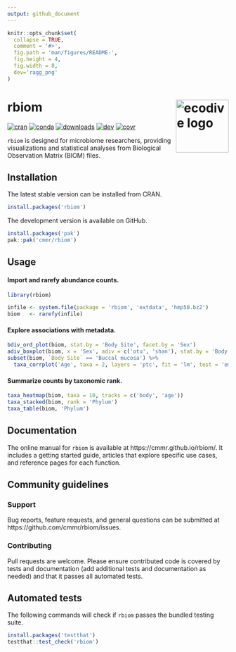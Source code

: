 ```yaml
---
output: github_document
---
```


<!-- Run `devtools::build_readme()` after editing.  -->

```r
knitr::opts_chunk$set(
  collapse = TRUE,
  comment = '#>',
  fig.path = 'man/figures/README-',
  fig.height = 4,
  fig.width = 8,
  dev='ragg_png'
)
```

# rbiom <img src="man/figures/logo.png" align="right" width="120" alt="ecodive logo" />

<!-- badges: start -->
[![cran](https://www.r-pkg.org/badges/version/rbiom)](https://CRAN.R-project.org/package=rbiom)
[![conda](https://anaconda.org/conda-forge/r-rbiom/badges/version.svg)](https://anaconda.org/conda-forge/r-rbiom)
[![downloads](https://cranlogs.r-pkg.org/badges/grand-total/rbiom)](https://cranlogs.r-pkg.org/)
[![dev](https://github.com/cmmr/rbiom/actions/workflows/R-CMD-check.yaml/badge.svg)](https://github.com/cmmr/rbiom/actions/workflows/R-CMD-check.yaml)
[![covr](https://codecov.io/gh/cmmr/rbiom/graph/badge.svg)](https://app.codecov.io/gh/cmmr/rbiom)
<!-- badges: end -->


`rbiom` is designed for microbiome researchers, providing visualizations and 
statistical analyses from Biological Observation Matrix (BIOM) files.


## Installation

The latest stable version can be installed from CRAN.

``` r
install.packages('rbiom')
```

The development version is available on GitHub.

``` r
install.packages('pak')
pak::pak('cmmr/rbiom')
```


## Usage

#### Import and rarefy abundance counts.
```r
library(rbiom)

infile <- system.file(package = 'rbiom', 'extdata', 'hmp50.bz2')
biom   <- rarefy(infile)
```


#### Explore associations with metadata.
```r
bdiv_ord_plot(biom, stat.by = 'Body Site', facet.by = 'Sex')
adiv_boxplot(biom, x = 'Sex', adiv = c('otu', 'shan'), stat.by = 'Body Site')
subset(biom, `Body Site` == 'Buccal mucosa') %>% 
  taxa_corrplot('Age', taxa = 2, layers = 'ptc', fit = 'lm', test = 'emtrends')
```


#### Summarize counts by taxonomic rank.
```r
taxa_heatmap(biom, taxa = 10, tracks = c('body', 'age'))
taxa_stacked(biom, rank = 'Phylum')
taxa_table(biom, 'Phylum')
```



## Documentation

The online manual for `rbiom` is available at https://cmmr.github.io/rbiom/. It includes a getting started guide, articles that explore specific use cases, and reference pages for each function.


## Community guidelines

### Support

Bug reports, feature requests, and general questions can be submitted at https://github.com/cmmr/rbiom/issues.

### Contributing

Pull requests are welcome. Please ensure contributed code is covered by tests and documentation (add additional tests and documentation as needed) and that it passes all automated tests.



## Automated tests

The following commands will check if `rbiom` passes the bundled testing suite.

```r
install.packages('testthat')
testthat::test_check('rbiom')
```


